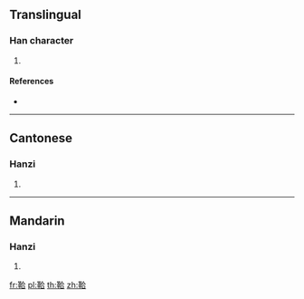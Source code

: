 {{character info/new}}
==Translingual==

===Han character===
{{Han char|rn=177|rad=革|as=06|sn=15|four=48561|canj=TJOMR}}

# {{defn|Han|sort=革06}}

====References====
* {{Han ref|kx=1387.140|dkj=42805|dj=1901.330|hdz=74334.150|uh=9788|ud=38792|bh=E8B3|bd=59571}}

----

==Cantonese==

===Hanzi===
{{yue-hanzi|jyut=gaap3|y=gaap3}}

# {{defn|lang=yue|sort=革06}}

----

==Mandarin==

===Hanzi===
{{cmn-hanzi|pin=[[jiá]] ([[jia2]])|wg=chia<sup>2</sup>}}

# {{defn|lang=cmn|sort=革06}}

[[fr:鞈]]
[[pl:鞈]]
[[th:鞈]]
[[zh:鞈]]